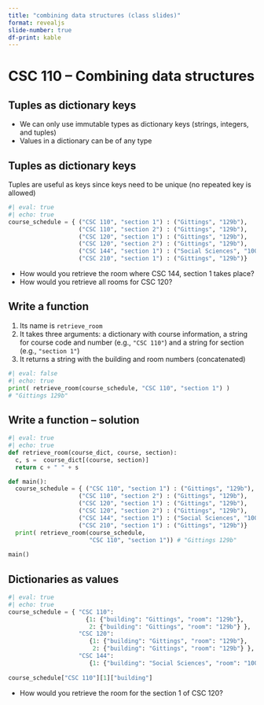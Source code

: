 ```yaml
---
title: "combining data structures (class slides)"
format: revealjs
slide-number: true
df-print: kable
---
```


# CSC 110 -- Combining data structures

## Tuples as dictionary keys

-   We can only use immutable types as dictionary keys (strings, integers, and tuples)
-   Values in a dictionary can be of any type

## Tuples as dictionary keys

Tuples are useful as keys since keys need to be unique (no repeated key is allowed)

```python
#| eval: true
#| echo: true
course_schedule = { ("CSC 110", "section 1") : ("Gittings", "129b"),
                    ("CSC 110", "section 2") : ("Gittings", "129b"),
                    ("CSC 120", "section 1") : ("Gittings", "129b"),
                    ("CSC 120", "section 2") : ("Gittings", "129b"),
                    ("CSC 144", "section 1") : ("Social Sciences", "100"),
                    ("CSC 210", "section 1") : ("Gittings", "129b")}
```

-   How would you retrieve the room where CSC 144, section 1 takes place?
-   How would you retrieve all rooms for CSC 120?

## Write a function

1.  Its name is `retrieve_room`
2.  It takes three arguments: a dictionary with course information, a string for course code and number (e.g., `"CSC 110"`) and a string for section (e.g., `"section 1"`)
3.  It returns a string with the building and room numbers (concatenated)

```python
#| eval: false
#| echo: true
print( retrieve_room(course_schedule, "CSC 110", "section 1") ) 
# "Gittings 129b"
```

## Write a function -- solution

```python
#| eval: true
#| echo: true
def retrieve_room(course_dict, course, section):
  c, s =  course_dict[(course, section)]
  return c + " " + s

def main():
  course_schedule = { ("CSC 110", "section 1") : ("Gittings", "129b"),
                    ("CSC 110", "section 2") : ("Gittings", "129b"),
                    ("CSC 120", "section 1") : ("Gittings", "129b"),
                    ("CSC 120", "section 2") : ("Gittings", "129b"),
                    ("CSC 144", "section 1") : ("Social Sciences", "100"),
                    ("CSC 210", "section 1") : ("Gittings", "129b")}
  print( retrieve_room(course_schedule, 
                       "CSC 110", "section 1")) # "Gittings 129b"
  
main()
```

## Dictionaries as values

```python
#| eval: true
#| echo: true
course_schedule = { "CSC 110": 
                      {1: {"building": "Gittings", "room": "129b"},
                       2: {"building": "Gittings", "room": "129b"} },
                    "CSC 120":
                       {1: {"building": "Gittings", "room": "129b"},
                        2: {"building": "Gittings", "room": "129b"} },
                    "CSC 144":
                       {1: {"building": "Social Sciences", "room": "100"}}}
                       
course_schedule["CSC 110"][1]["building"]
```

-   How would you retrieve the room for the section 1 of CSC 120?


